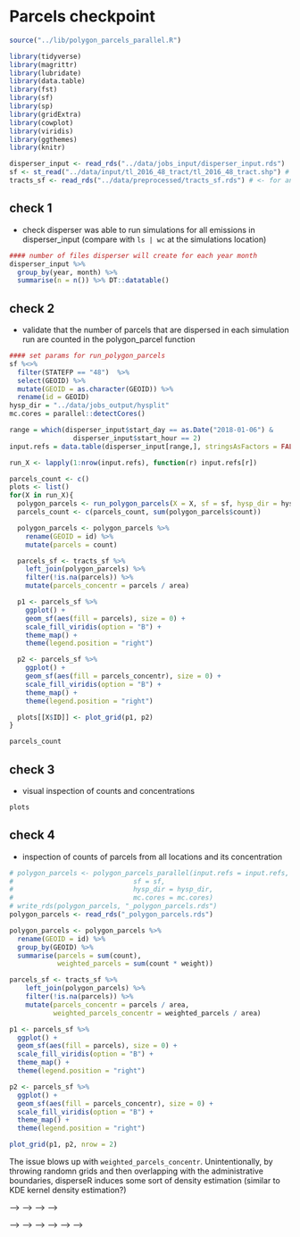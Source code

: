 # Parcels checkpoint

```r
source("../lib/polygon_parcels_parallel.R")

library(tidyverse)
library(magrittr)
library(lubridate)
library(data.table)
library(fst)
library(sf)
library(sp)
library(gridExtra)
library(cowplot)
library(viridis)
library(ggthemes)
library(knitr)

disperser_input <- read_rds("../data/jobs_input/disperser_input.rds")
sf <- st_read("../data/input/tl_2016_48_tract/tl_2016_48_tract.shp") # <- for polygon_parcel input
tracts_sf <- read_rds("../data/preprocessed/tracts_sf.rds") # <- for analysis
```

## check 1

* check disperser was able to run simulations for all emissions in disperser_input (compare with `ls | wc` at the simulations location)

```r
#### number of files disperser will create for each year month
disperser_input %>% 
  group_by(year, month) %>% 
  summarise(n = n()) %>% DT::datatable()
```

## check 2

* validate that the number of parcels that are dispersed in each simulation run are counted in the polygon_parcel function

```r
#### set params for run_polygon_parcels
sf %<>% 
  filter(STATEFP == "48")  %>% 
  select(GEOID) %>% 
  mutate(GEOID = as.character(GEOID)) %>% 
  rename(id = GEOID)
hysp_dir = "../data/jobs_output/hysplit"
mc.cores = parallel::detectCores()

range = which(disperser_input$start_day == as.Date("2018-01-06") & 
                disperser_input$start_hour == 2)
input.refs = data.table(disperser_input[range,], stringsAsFactors = FALSE)

run_X <- lapply(1:nrow(input.refs), function(r) input.refs[r])

parcels_count <- c()
plots <- list()
for(X in run_X){
  polygon_parcels <- run_polygon_parcels(X = X, sf = sf, hysp_dir = hysp_dir)
  parcels_count <- c(parcels_count, sum(polygon_parcels$count))

  polygon_parcels <- polygon_parcels %>% 
    rename(GEOID = id) %>% 
    mutate(parcels = count)

  parcels_sf <- tracts_sf %>%  
    left_join(polygon_parcels) %>% 
    filter(!is.na(parcels)) %>% 
    mutate(parcels_concentr = parcels / area)

  p1 <- parcels_sf %>%  
    ggplot() + 
    geom_sf(aes(fill = parcels), size = 0) + 
    scale_fill_viridis(option = "B") +
    theme_map() + 
    theme(legend.position = "right")

  p2 <- parcels_sf %>% 
    ggplot() + 
    geom_sf(aes(fill = parcels_concentr), size = 0) + 
    scale_fill_viridis(option = "B") +
    theme_map() + 
    theme(legend.position = "right")

  plots[[X$ID]] <- plot_grid(p1, p2)
}
```

```r
parcels_count
```

## check 3

* visual inspection of counts and concentrations

```r
plots
```

## check 4

* inspection of counts of parcels from all locations and its concentration

```r
# polygon_parcels <- polygon_parcels_parallel(input.refs = input.refs,
#                              sf = sf,
#                              hysp_dir = hysp_dir,
#                              mc.cores = mc.cores)
# write_rds(polygon_parcels, "_polygon_parcels.rds")
polygon_parcels <- read_rds("_polygon_parcels.rds")

polygon_parcels <- polygon_parcels %>% 
  rename(GEOID = id) %>% 
  group_by(GEOID) %>% 
  summarise(parcels = sum(count), 
            weighted_parcels = sum(count * weight))

parcels_sf <- tracts_sf %>%  
    left_join(polygon_parcels) %>% 
    filter(!is.na(parcels)) %>% 
    mutate(parcels_concentr = parcels / area, 
           weighted_parcels_concentr = weighted_parcels / area)

p1 <- parcels_sf %>%  
  ggplot() + 
  geom_sf(aes(fill = parcels), size = 0) + 
  scale_fill_viridis(option = "B") +
  theme_map() + 
  theme(legend.position = "right")

p2 <- parcels_sf %>% 
  ggplot() + 
  geom_sf(aes(fill = parcels_concentr), size = 0) + 
  scale_fill_viridis(option = "B") +
  theme_map() + 
  theme(legend.position = "right")

plot_grid(p1, p2, nrow = 2)
```

The issue blows up with `weighted_parcels_concentr`. Unintentionally, by throwing randomn grids and then overlapping with the administrative boundaries, disperseR induces some sort of density estimation (similar to KDE kernel density estimation?)


<!-- # daily_comparison -->

<!-- ```{r setup, include=FALSE} -->
<!-- knitr::opts_chunk$set(echo = F) -->
<!-- ``` -->

<!-- ```{r, include=FALSE} -->
<!-- library(tidyverse) -->
<!-- library(magrittr) -->
<!-- library(lubridate) -->
<!-- library(sf) -->
<!-- library(maps) -->
<!-- library(gridExtra) -->
<!-- library(cowplot) -->
<!-- library(RColorBrewer) -->
<!-- library(ggthemes) -->
<!-- library(tidycensus) -->
<!-- library(viridis) -->
<!-- #### include your census api key -->
<!-- #census_api_key('<your_key>', install = TRUE) -->
<!-- ``` -->

<!-- ```{r, include=FALSE} -->
<!-- #### Read fracking well data -->
<!-- flares <- read_csv("../data/input/tx-tracts-vnf-nightly.csv") -->

<!-- flares %<>% -->
<!--   mutate(STATEFP = as.character(STATEFP),  -->
<!--          #COUNTYFP = as.character(COUNTYFP),  -->
<!--          #TRACTCE = as.character(TRACTCE), -->
<!--          GEOID = as.character(GEOID),  -->
<!--          year = year(date),  -->
<!--          month = month(date)) -->

<!-- length(unique(flares$GEOID)) -->
<!-- summary(flares$flares) -->
<!-- ``` -->

<!-- ```{r} -->
<!-- ## Read particles data -->
<!-- dispersion <- lapply(2015:2020,  -->
<!--                      function(y) read_rds(paste0("../data/output/polygon_parcels_",  -->
<!--                                                 y, ".rds"))) -->
<!-- dispersion <- bind_rows(dispersion) -->

<!-- length(unique(dispersion$id)) -->
<!-- summary(dispersion$count) -->
<!-- ``` -->

<!-- ```{r, include=FALSE} -->
<!-- #### read state shapefile -->
<!-- states_sf <- st_as_sf(map("state", plot = FALSE, fill = TRUE)) -->
<!-- crs_ <- st_crs(states_sf) -->
<!-- ``` -->

<!-- <!-- ```{python} --> -->
<!-- <!-- import wget --> -->
<!-- <!-- from zipfile import ZipFile --> -->
<!-- <!-- import os --> -->

<!-- <!-- url = 'https://www2.census.gov/geo/tiger/TIGER2016/TRACT/tl_2016_48_tract.zip' --> -->
<!-- <!-- wget.download(url, os.path.expanduser('~/tmp')) --> -->
<!-- <!-- file_name = os.path.expanduser('~/tmp/tl_2016_48_tract.zip') --> -->
<!-- <!-- ZipFile(file_name, 'r').extractall(os.path.expanduser('~/tmp/tl_2016_48_tract/')) --> -->
<!-- <!-- os.system("ls ~/tmp/tl_2016_48_tract/") --> -->
<!-- <!-- ``` --> -->

<!-- ```{r, include=FALSE} -->
<!-- #### read tracts shapefile -->
<!-- tracts_sf <- st_read("../data/input/tl_2016_48_tract/tl_2016_48_tract.shp") -->
<!-- tracts_sf %<>%  -->
<!--   dplyr::filter(STATEFP == "48") %>%  -->
<!--   mutate(area = ALAND / 1e6) #ALAND in tiger filers is reported in sq meters -->
<!-- tracts_sf <- st_transform(tracts_sf, crs_) -->
<!-- ``` -->

<!-- ```{r, include=FALSE} -->
<!-- #### get tracts population -->
<!-- v18 <- load_variables(2018, "acs5", cache = TRUE) -->
<!-- # View(v18) -->

<!-- # Estimate!!Total -->
<!-- tract_acs <- get_acs(year = 2018, -->
<!--                      geography = "tract", -->
<!--                      variables = "B01001_001", -->
<!--                      state = "TX", -->
<!--                      geometry = FALSE) -->
<!-- tract_acs %<>%  -->
<!--   rename(pop = estimate) -->
<!-- ``` -->

<!-- ```{r, include=FALSE} -->
<!-- #### join tracts and population -->
<!-- # all shapefile GEOIDs in acs query -->
<!-- # sum(!tracts_sf$GEOID %in% tract_acs$GEOID)  -->

<!-- tracts_sf %<>%  -->
<!--   left_join(tract_acs %>%  -->
<!--               select(GEOID, pop)) -->
<!-- ``` -->

<!-- ```{r, include=FALSE} -->
<!-- #### read cbsa data -->
<!-- cbsa <- read_csv("../data/input/cbsa.csv") -->

<!-- cbsa %<>%  -->
<!--   mutate(cbsa = as.character(cbsa),  -->
<!--          fips = as.character(fips)) -->
<!-- ``` -->

<!-- ```{r, include=FALSE} -->
<!-- #### join tracts_sf and cbsa data -->
<!-- tracts_sf %<>%  -->
<!--   mutate(fips = paste0(STATEFP, COUNTYFP)) -->

<!-- # some tracts are not listed in the cbsa file -->
<!-- # unique(tracts_sf$fips[!tracts_sf$fips %in% cbsa$fips]) -->

<!-- tracts_sf %<>%  -->
<!--   left_join(cbsa) %>%  -->
<!--   mutate(cbsa = if_else(is.na(cbsa), COUNTYFP, cbsa),  -->
<!--          cbsa_name = if_else(is.na(cbsa_name), fips, cbsa_name) -->
<!--          ) %>%  -->
<!--   group_by(cbsa) %>%  -->
<!--   mutate(pop_cbsa = sum(pop)) %>%  -->
<!--   ungroup() -->
<!-- ``` -->

<!-- ```{r} -->
<!-- # recover population and area from tracts and add to flares data -->
<!-- # add parcels and density -->
<!-- flares %<>%  -->
<!--   left_join( -->
<!--     tracts_sf %>%  -->
<!--       st_drop_geometry() %>%  -->
<!--       select(GEOID, area) -->
<!--     ) %>%  -->
<!--   mutate(parcels = flares * 1200) -->
<!-- ``` -->

<!-- ```{r} -->
<!-- # recover population and area from tracts and add to dispersion data -->
<!-- # add parcels -->
<!-- dispersion %<>%  -->
<!--   rename(GEOID = id,  -->
<!--          date = start_day) %>%  -->
<!--   left_join( -->
<!--     tracts_sf %>%  -->
<!--       st_drop_geometry() %>%  -->
<!--       select(GEOID, area) -->
<!--     ) %>%  -->
<!--   mutate(parcels = count * weight)  -->
<!-- ``` -->

<!-- Daily time series -->

<!-- ```{r} -->
<!-- daily_flares <- flares %>%  -->
<!--   group_by(date) %>%  -->
<!--   summarise(parcels = sum(parcels)) -->

<!-- daily_dispersion <- dispersion %>%  -->
<!--   group_by(date) %>%  -->
<!--   summarise(parcels = sum(parcels)) -->
<!-- ``` -->


<!-- ```{r} -->
<!-- daily_flares %>%  -->
<!-- ggplot() +  -->
<!--   geom_line(aes(x = date, y = parcels, color = parcels)) + -->
<!--   theme_cowplot() +  -->
<!--   labs(title = "Daily total parcels", x = "") -->
<!-- ``` -->

<!-- ```{r} -->
<!-- daily_dispersion %>%  -->
<!-- ggplot() +  -->
<!--   geom_line(aes(x = date, y = parcels, color = parcels)) + -->
<!--   theme_cowplot() +  -->
<!--   labs(title = "Daily total parcels", x = "") -->
<!-- ``` -->

<!-- ```{r} -->
<!-- daily_comparison <- daily_flares %>%  -->
<!--   rename(source_parcels = parcels) %>%   -->
<!--   left_join(daily_dispersion %>%  -->
<!--               rename(target_parcels = parcels)) %>%  -->
<!--   mutate(diff = target_parcels - source_parcels) -->
<!-- daily_comparison -->
<!-- ``` -->

<!-- ```{r} -->
<!-- unique(daily_comparison$date[!daily_comparison$diff == 0]) -->
<!-- ``` -->
